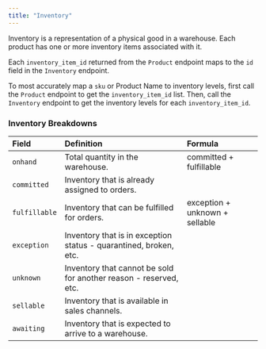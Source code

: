 ```yaml
---
title: "Inventory"
---
```


Inventory is a representation of a physical good in a warehouse. Each product has one or more inventory items associated with it.

Each `inventory_item_id` returned from the `Product` endpoint maps to the `id` field in the `Inventory` endpoint.

To most accurately map a `sku` or Product Name to inventory levels, first call the `Product` endpoint to get the `inventory_item_id` list.
Then, call the `Inventory` endpoint to get the inventory levels for each `inventory_item_id`.

### Inventory Breakdowns
| Field         | Definition                                                          | Formula
| :------------ | :------------------------------------------------------------------ | :------------------------------
| `onhand`      | Total quantity in the warehouse.                                    | committed + fulfillable
| `committed`   | Inventory that is already assigned to orders.
| `fulfillable` | Inventory that can be fulfilled for orders.                         | exception + unknown + sellable
| `exception`   | Inventory that is in exception status - quarantined, broken, etc.
| `unknown`     | Inventory that cannot be sold for another reason - reserved, etc.
| `sellable`    | Inventory that is available in sales channels.
| `awaiting`    | Inventory that is expected to arrive to a warehouse.

